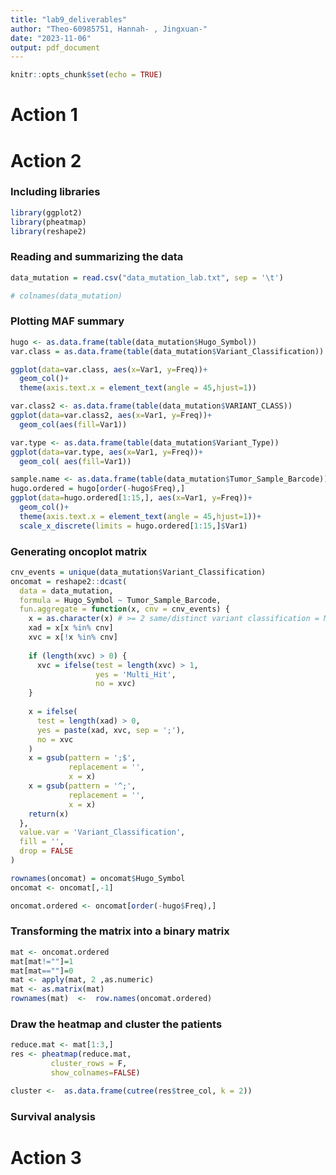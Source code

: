 ```yaml
---
title: "lab9_deliverables"
author: "Theo-60985751, Hannah- , Jingxuan-"
date: "2023-11-06"
output: pdf_document
---
```


```r
knitr::opts_chunk$set(echo = TRUE)
```

# Action 1


# Action 2

### Including libraries

```r
library(ggplot2)
library(pheatmap)
library(reshape2)
```


### Reading and summarizing the data

```r
data_mutation = read.csv("data_mutation_lab.txt", sep = '\t')

# colnames(data_mutation)
```

### Plotting MAF summary
```r
hugo <- as.data.frame(table(data_mutation$Hugo_Symbol))
var.class = as.data.frame(table(data_mutation$Variant_Classification))

ggplot(data=var.class, aes(x=Var1, y=Freq))+
  geom_col()+
  theme(axis.text.x = element_text(angle = 45,hjust=1))

var.class2 <- as.data.frame(table(data_mutation$VARIANT_CLASS))
ggplot(data=var.class2, aes(x=Var1, y=Freq))+
  geom_col(aes(fill=Var1))

var.type <- as.data.frame(table(data_mutation$Variant_Type))
ggplot(data=var.type, aes(x=Var1, y=Freq))+
  geom_col( aes(fill=Var1))

sample.name <- as.data.frame(table(data_mutation$Tumor_Sample_Barcode))
hugo.ordered = hugo[order(-hugo$Freq),]
ggplot(data=hugo.ordered[1:15,], aes(x=Var1, y=Freq))+
  geom_col()+
  theme(axis.text.x = element_text(angle = 45,hjust=1))+
  scale_x_discrete(limits = hugo.ordered[1:15,]$Var1)

```

### Generating oncoplot matrix

```r
cnv_events = unique(data_mutation$Variant_Classification)
oncomat = reshape2::dcast(
  data = data_mutation,
  formula = Hugo_Symbol ~ Tumor_Sample_Barcode,
  fun.aggregate = function(x, cnv = cnv_events) {
    x = as.character(x) # >= 2 same/distinct variant classification = Multi_Hit
    xad = x[x %in% cnv]
    xvc = x[!x %in% cnv]
    
    if (length(xvc) > 0) {
      xvc = ifelse(test = length(xvc) > 1,
                   yes = 'Multi_Hit',
                   no = xvc)
    }
    
    x = ifelse(
      test = length(xad) > 0,
      yes = paste(xad, xvc, sep = ';'),
      no = xvc
    )
    x = gsub(pattern = ';$',
             replacement = '',
             x = x)
    x = gsub(pattern = '^;',
             replacement = '',
             x = x)
    return(x)
  },
  value.var = 'Variant_Classification',
  fill = '',
  drop = FALSE
)

rownames(oncomat) = oncomat$Hugo_Symbol
oncomat <- oncomat[,-1]

oncomat.ordered <- oncomat[order(-hugo$Freq),]
```

### Transforming the matrix into a binary matrix

```r
mat <- oncomat.ordered
mat[mat!=""]=1
mat[mat==""]=0
mat <- apply(mat, 2 ,as.numeric)
mat <- as.matrix(mat)
rownames(mat)  <-  row.names(oncomat.ordered)
```

### Draw the heatmap and cluster the patients
```r
reduce.mat <- mat[1:3,]
res <- pheatmap(reduce.mat,
         cluster_rows = F,
         show_colnames=FALSE)

cluster <-  as.data.frame(cutree(res$tree_col, k = 2))
```
### Survival analysis



# Action 3